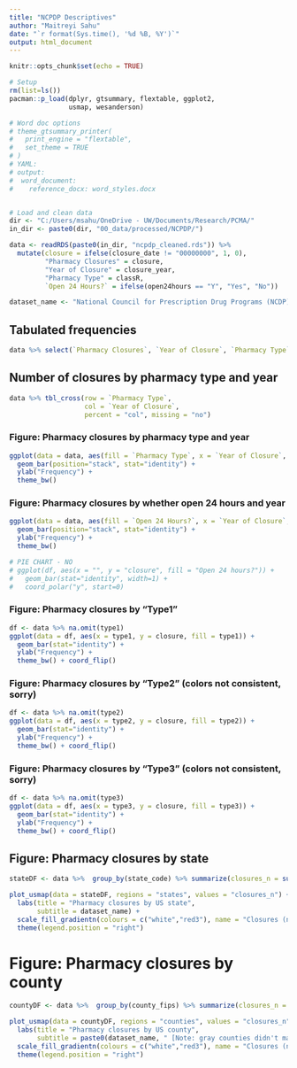```yaml
---
title: "NCPDP Descriptives"
author: "Maitreyi Sahu"
date: "`r format(Sys.time(), '%d %B, %Y')`"
output: html_document
---
```


```r
knitr::opts_chunk$set(echo = TRUE)

# Setup
rm(list=ls())
pacman::p_load(dplyr, gtsummary, flextable, ggplot2,
               usmap, wesanderson)

# Word doc options 
# theme_gtsummary_printer(
#   print_engine = "flextable",
#   set_theme = TRUE
# )
# YAML:
# output: 
#  word_document:
#    reference_docx: word_styles.docx


# Load and clean data
dir <- "C:/Users/msahu/OneDrive - UW/Documents/Research/PCMA/"
in_dir <- paste0(dir, "00_data/processed/NCPDP/")

data <- readRDS(paste0(in_dir, "ncpdp_cleaned.rds")) %>% 
  mutate(closure = ifelse(closure_date != "00000000", 1, 0),
         "Pharmacy Closures" = closure,
         "Year of Closure" = closure_year,
         "Pharmacy Type" = classR,
         `Open 24 Hours?` = ifelse(open24hours == "Y", "Yes", "No"))

dataset_name <- "National Council for Prescription Drug Programs (NCDP), June 2023"

```


## Tabulated frequencies

```r

data %>% select(`Pharmacy Closures`, `Year of Closure`, `Pharmacy Type`, `Open 24 Hours?`) %>%  tbl_summary() 

```

## Number of closures by pharmacy type and year

```r

data %>% tbl_cross(row = `Pharmacy Type`, 
                   col = `Year of Closure`, 
                   percent = "col", missing = "no") 

```

### Figure: Pharmacy closures by pharmacy type and year

```r
ggplot(data = data, aes(fill = `Pharmacy Type`, x = `Year of Closure`, y = closure)) + 
  geom_bar(position="stack", stat="identity") +
  ylab("Frequency") +
  theme_bw()  
```

### Figure: Pharmacy closures by whether open 24 hours and year

```r
ggplot(data = data, aes(fill = `Open 24 Hours?`, x = `Year of Closure`, y = closure)) + 
  geom_bar(position="stack", stat="identity") +
  ylab("Frequency") +
  theme_bw()  

# PIE CHART - NO
# ggplot(df, aes(x = "", y = "closure", fill = "Open 24 hours?")) +
#   geom_bar(stat="identity", width=1) +
#   coord_polar("y", start=0)

```

### Figure: Pharmacy closures by "Type1"

```r
df <- data %>% na.omit(type1)
ggplot(data = df, aes(x = type1, y = closure, fill = type1)) + 
  geom_bar(stat="identity") +
  ylab("Frequency") +
  theme_bw() + coord_flip()  
```

### Figure: Pharmacy closures by "Type2" (colors not consistent, sorry)

```r
df <- data %>% na.omit(type2)
ggplot(data = df, aes(x = type2, y = closure, fill = type2)) + 
  geom_bar(stat="identity") +
  ylab("Frequency") +
  theme_bw() + coord_flip() 
```

### Figure: Pharmacy closures by "Type3" (colors not consistent, sorry)

```r
df <- data %>% na.omit(type3)
ggplot(data = df, aes(x = type3, y = closure, fill = type3)) + 
  geom_bar(stat="identity") +
  ylab("Frequency") +
  theme_bw() + coord_flip()  
```

## Figure: Pharmacy closures by state

```r
stateDF <- data %>%  group_by(state_code) %>% summarize(closures_n = sum(closure)) %>% rename(state = state_code)

plot_usmap(data = stateDF, regions = "states", values = "closures_n") + 
  labs(title = "Pharmacy closures by US state",
       subtitle = dataset_name) + 
  scale_fill_gradientn(colours = c("white","red3"), name = "Closures (n)", label = scales::comma) + 
  theme(legend.position = "right")  
```

# Figure: Pharmacy closures by county

```r
countyDF <- data %>%  group_by(county_fips) %>% summarize(closures_n = sum(closure)) %>% rename(fips = county_fips) %>% filter( fips!= "")

plot_usmap(data = countyDF, regions = "counties", values = "closures_n") + 
  labs(title = "Pharmacy closures by US county",
       subtitle = paste0(dataset_name, " [Note: gray counties didn't map from NCPDP data]")) + 
  scale_fill_gradientn(colours = c("white","red3"), name = "Closures (n)", label = scales::comma) + 
  theme(legend.position = "right")  
```
